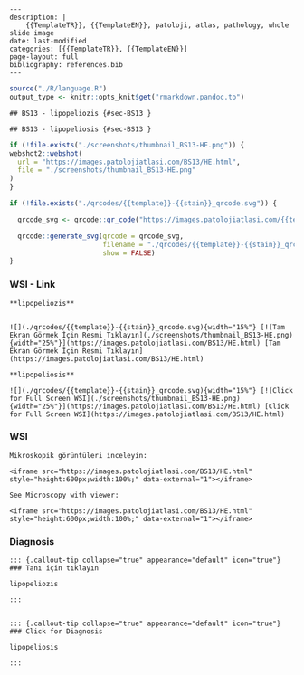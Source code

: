 

```comment
---
description: |
    {{TemplateTR}}, {{TemplateEN}}, patoloji, atlas, pathology, whole slide image
date: last-modified
categories: [{{TemplateTR}}, {{TemplateEN}}]
page-layout: full
bibliography: references.bib
---
```





```r
source("./R/language.R")
output_type <- knitr::opts_knit$get("rmarkdown.pandoc.to")
```


```asis
## BS13 - lipopeliozis {#sec-BS13 }
```


```asis
## BS13 - lipopeliosis {#sec-BS13 }
```






```r
if (!file.exists("./screenshots/thumbnail_BS13-HE.png")) {
webshot2::webshot(
  url = "https://images.patolojiatlasi.com/BS13/HE.html",
  file = "./screenshots/thumbnail_BS13-HE.png"
)
}
```




```r
if (!file.exists("./qrcodes/{{template}}-{{stain}}_qrcode.svg")) {

  qrcode_svg <- qrcode::qr_code("https://images.patolojiatlasi.com/{{template}}/{{stain}}.html")

  qrcode::generate_svg(qrcode = qrcode_svg,
                       filename = "./qrcodes/{{template}}-{{stain}}_qrcode.svg",
                       show = FALSE)
}
```




::::: panel-tabset


### WSI - Link










:::: {.content-hidden when-format="pdf"}





::::





:::: {.content-visible when-format="pdf"}






::::


```asis

**lipopeliozis**


![](./qrcodes/{{template}}-{{stain}}_qrcode.svg){width="15%"} [![Tam Ekran Görmek İçin Resmi Tıklayın](./screenshots/thumbnail_BS13-HE.png){width="25%"}](https://images.patolojiatlasi.com/BS13/HE.html) [Tam Ekran Görmek İçin Resmi Tıklayın](https://images.patolojiatlasi.com/BS13/HE.html)
```

```asis

**lipopeliosis**

![](./qrcodes/{{template}}-{{stain}}_qrcode.svg){width="15%"} [![Click for Full Screen WSI](./screenshots/thumbnail_BS13-HE.png){width="25%"}](https://images.patolojiatlasi.com/BS13/HE.html) [Click for Full Screen WSI](https://images.patolojiatlasi.com/BS13/HE.html)

```







:::: {.content-hidden when-format="pdf"}





::::





:::: {.content-visible when-format="pdf"}






::::



### WSI








```asis
Mikroskopik görüntüleri inceleyin:

<iframe src="https://images.patolojiatlasi.com/BS13/HE.html" style="height:600px;width:100%;" data-external="1"></iframe>

```





```asis

See Microscopy with viewer:

<iframe src="https://images.patolojiatlasi.com/BS13/HE.html" style="height:600px;width:100%;" data-external="1"></iframe>

```





### Diagnosis





:::: {.content-hidden when-format="pdf"}





::::





:::: {.content-visible when-format="pdf"}






::::


```asis


::: {.callout-tip collapse="true" appearance="default" icon="true"}
### Tanı için tıklayın

lipopeliozis

:::


```


```asis


::: {.callout-tip collapse="true" appearance="default" icon="true"}
### Click for Diagnosis

lipopeliosis

:::

```









:::::











